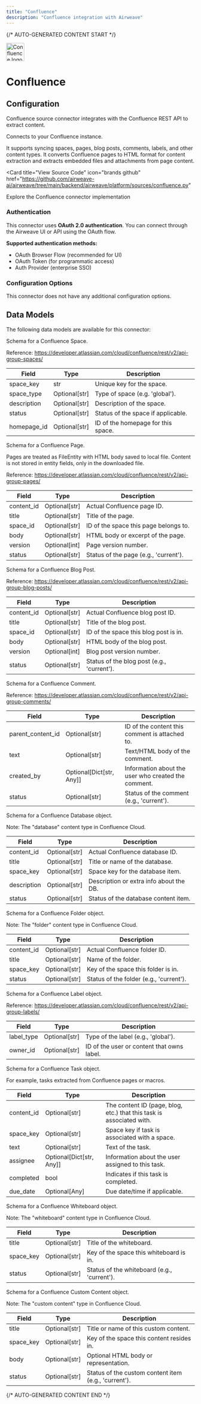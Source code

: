 ```yaml
---
title: "Confluence"
description: "Confluence integration with Airweave"
---
```


{/* AUTO-GENERATED CONTENT START */}



<div className="connector-header" style={{ display: 'flex', alignItems: 'center', gap: '12px', marginBottom: '24px' }}>
  <img src="icon.svg" alt="Confluence logo" width="48" height="48" className="connector-icon" />
  <h1 style={{ margin: 0 }}>Confluence</h1>
</div>

## Configuration

Confluence source connector integrates with the Confluence REST API to extract content.

Connects to your Confluence instance.

It supports syncing spaces, pages, blog posts, comments, labels, and other
content types. It converts Confluence pages to HTML format for content extraction and
extracts embedded files and attachments from page content.

<Card
  title="View Source Code"
  icon="brands github"
  href="https://github.com/airweave-ai/airweave/tree/main/backend/airweave/platform/sources/confluence.py"
>
  Explore the Confluence connector implementation
</Card>

### Authentication

This connector uses **OAuth 2.0 authentication**. You can connect through the Airweave UI or API using the OAuth flow.

**Supported authentication methods:**
- OAuth Browser Flow (recommended for UI)
- OAuth Token (for programmatic access)
- Auth Provider (enterprise SSO)

### Configuration Options

This connector does not have any additional configuration options.

## Data Models

The following data models are available for this connector:

<Accordion title="ConfluenceSpaceEntity">

Schema for a Confluence Space.

Reference:
    https://developer.atlassian.com/cloud/confluence/rest/v2/api-group-spaces/

| Field | Type | Description |
|-------|------|-------------|
| space_key | str | Unique key for the space. |
| space_type | Optional[str] | Type of space (e.g. 'global'). |
| description | Optional[str] | Description of the space. |
| status | Optional[str] | Status of the space if applicable. |
| homepage_id | Optional[str] | ID of the homepage for this space. |

</Accordion>
<Accordion title="ConfluencePageEntity">

Schema for a Confluence Page.

Pages are treated as FileEntity with HTML body saved to local file.
Content is not stored in entity fields, only in the downloaded file.

Reference:
    https://developer.atlassian.com/cloud/confluence/rest/v2/api-group-pages/

| Field | Type | Description |
|-------|------|-------------|
| content_id | Optional[str] | Actual Confluence page ID. |
| title | Optional[str] | Title of the page. |
| space_id | Optional[str] | ID of the space this page belongs to. |
| body | Optional[str] | HTML body or excerpt of the page. |
| version | Optional[int] | Page version number. |
| status | Optional[str] | Status of the page (e.g., 'current'). |

</Accordion>
<Accordion title="ConfluenceBlogPostEntity">

Schema for a Confluence Blog Post.

Reference:
    https://developer.atlassian.com/cloud/confluence/rest/v2/api-group-blog-posts/

| Field | Type | Description |
|-------|------|-------------|
| content_id | Optional[str] | Actual Confluence blog post ID. |
| title | Optional[str] | Title of the blog post. |
| space_id | Optional[str] | ID of the space this blog post is in. |
| body | Optional[str] | HTML body of the blog post. |
| version | Optional[int] | Blog post version number. |
| status | Optional[str] | Status of the blog post (e.g., 'current'). |

</Accordion>
<Accordion title="ConfluenceCommentEntity">

Schema for a Confluence Comment.

Reference:
    https://developer.atlassian.com/cloud/confluence/rest/v2/api-group-comments/

| Field | Type | Description |
|-------|------|-------------|
| parent_content_id | Optional[str] | ID of the content this comment is attached to. |
| text | Optional[str] | Text/HTML body of the comment. |
| created_by | Optional[Dict[str, Any]] | Information about the user who created the comment. |
| status | Optional[str] | Status of the comment (e.g., 'current'). |

</Accordion>
<Accordion title="ConfluenceDatabaseEntity">

Schema for a Confluence Database object.

Note: The "database" content type in Confluence Cloud.

| Field | Type | Description |
|-------|------|-------------|
| content_id | Optional[str] | Actual Confluence database ID. |
| title | Optional[str] | Title or name of the database. |
| space_key | Optional[str] | Space key for the database item. |
| description | Optional[str] | Description or extra info about the DB. |
| status | Optional[str] | Status of the database content item. |

</Accordion>
<Accordion title="ConfluenceFolderEntity">

Schema for a Confluence Folder object.

Note: The "folder" content type in Confluence Cloud.

| Field | Type | Description |
|-------|------|-------------|
| content_id | Optional[str] | Actual Confluence folder ID. |
| title | Optional[str] | Name of the folder. |
| space_key | Optional[str] | Key of the space this folder is in. |
| status | Optional[str] | Status of the folder (e.g., 'current'). |

</Accordion>
<Accordion title="ConfluenceLabelEntity">

Schema for a Confluence Label object.

Reference:
    https://developer.atlassian.com/cloud/confluence/rest/v2/api-group-labels/

| Field | Type | Description |
|-------|------|-------------|
| label_type | Optional[str] | Type of the label (e.g., 'global'). |
| owner_id | Optional[str] | ID of the user or content that owns label. |

</Accordion>
<Accordion title="ConfluenceTaskEntity">

Schema for a Confluence Task object.

For example, tasks extracted from Confluence pages or macros.

| Field | Type | Description |
|-------|------|-------------|
| content_id | Optional[str] | The content ID (page, blog, etc.) that this task is associated with. |
| space_key | Optional[str] | Space key if task is associated with a space. |
| text | Optional[str] | Text of the task. |
| assignee | Optional[Dict[str, Any]] | Information about the user assigned to this task. |
| completed | bool | Indicates if this task is completed. |
| due_date | Optional[Any] | Due date/time if applicable. |

</Accordion>
<Accordion title="ConfluenceWhiteboardEntity">

Schema for a Confluence Whiteboard object.

Note: The "whiteboard" content type in Confluence Cloud.

| Field | Type | Description |
|-------|------|-------------|
| title | Optional[str] | Title of the whiteboard. |
| space_key | Optional[str] | Key of the space this whiteboard is in. |
| status | Optional[str] | Status of the whiteboard (e.g., 'current'). |

</Accordion>
<Accordion title="ConfluenceCustomContentEntity">

Schema for a Confluence Custom Content object.

Note: The "custom content" type in Confluence Cloud.

| Field | Type | Description |
|-------|------|-------------|
| title | Optional[str] | Title or name of this custom content. |
| space_key | Optional[str] | Key of the space this content resides in. |
| body | Optional[str] | Optional HTML body or representation. |
| status | Optional[str] | Status of the custom content item (e.g., 'current'). |

</Accordion>




{/* AUTO-GENERATED CONTENT END */}
